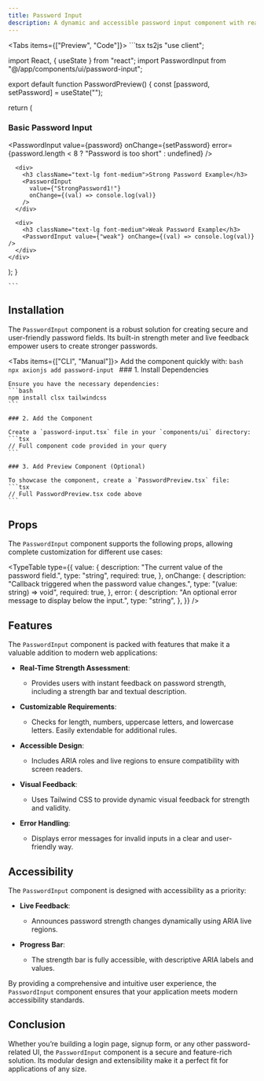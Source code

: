 ```yaml
---
title: Password Input
description: A dynamic and accessible password input component with real-time strength assessment and helpful visual feedback.
---
```



<Tabs items={["Preview", "Code"]}>
  <Tab value="Preview" className="m-auto h-auto pb-6 content-center">
    <PasswordPreview />
  </Tab>
  <Tab value="Code" className="w-auto h-auto">
    ```tsx ts2js
    "use client";

import React, { useState } from "react";
import PasswordInput from "@/app/components/ui/password-input";

export default function PasswordPreview() {
  const [password, setPassword] = useState<string>("");

  return (
    <div className="space-y-6">
      <div>
        <h3 className="text-lg font-medium">Basic Password Input</h3>
        <PasswordInput
          value={password}
          onChange={setPassword}
          error={password.length < 8 ? "Password is too short" : undefined}
        />
      </div>

      <div>
        <h3 className="text-lg font-medium">Strong Password Example</h3>
        <PasswordInput
          value={"StrongPassword1!"}
          onChange={(val) => console.log(val)}
        />
      </div>

      <div>
        <h3 className="text-lg font-medium">Weak Password Example</h3>
        <PasswordInput value={"weak"} onChange={(val) => console.log(val)} />
      </div>
    </div>
  );
}

    ```
  </Tab>
</Tabs>

## Installation

The `PasswordInput` component is a robust solution for creating secure and user-friendly password fields. Its built-in strength meter and live feedback empower users to create stronger passwords.

<Tabs items={["CLI", "Manual"]}>
  <Tab value="CLI">
    Add the component quickly with:
    ```bash
    npx axionjs add password-input
    ```
  </Tab>
  <Tab value="Manual">
    ### 1. Install Dependencies

    Ensure you have the necessary dependencies:
    ```bash
    npm install clsx tailwindcss
    ```

    ### 2. Add the Component

    Create a `password-input.tsx` file in your `components/ui` directory:
    ```tsx
    // Full component code provided in your query
    ```

    ### 3. Add Preview Component (Optional)

    To showcase the component, create a `PasswordPreview.tsx` file:
    ```tsx
    // Full PasswordPreview.tsx code above
    ```
  </Tab>
</Tabs>

## Props

The `PasswordInput` component supports the following props, allowing complete customization for different use cases:

<TypeTable
  type={{
    value: {
      description: "The current value of the password field.",
      type: "string",
      required: true,
    },
    onChange: {
      description: "Callback triggered when the password value changes.",
      type: "(value: string) => void",
      required: true,
    },
    error: {
      description: "An optional error message to display below the input.",
      type: "string",
    },
  }}
/>

## Features

The `PasswordInput` component is packed with features that make it a valuable addition to modern web applications:

- **Real-Time Strength Assessment**:
  - Provides users with instant feedback on password strength, including a strength bar and textual description.

- **Customizable Requirements**:
  - Checks for length, numbers, uppercase letters, and lowercase letters. Easily extendable for additional rules.

- **Accessible Design**:
  - Includes ARIA roles and live regions to ensure compatibility with screen readers.

- **Visual Feedback**:
  - Uses Tailwind CSS to provide dynamic visual feedback for strength and validity.

- **Error Handling**:
  - Displays error messages for invalid inputs in a clear and user-friendly way.


## Accessibility

The `PasswordInput` component is designed with accessibility as a priority:

- **Live Feedback**:
  - Announces password strength changes dynamically using ARIA live regions.

- **Progress Bar**:
  - The strength bar is fully accessible, with descriptive ARIA labels and values.

By providing a comprehensive and intuitive user experience, the `PasswordInput` component ensures that your application meets modern accessibility standards.

## Conclusion

Whether you’re building a login page, signup form, or any other password-related UI, the `PasswordInput` component is a secure and feature-rich solution. Its modular design and extensibility make it a perfect fit for applications of any size.
